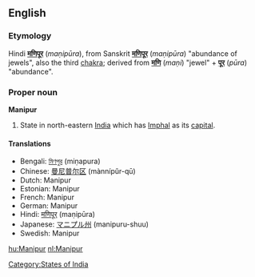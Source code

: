 ==English==
===Etymology===
Hindi '''[[मणिपूर]]''' (''maṇipūra''), from Sanskrit '''[[मणिपूर]]''' (''maṇipūra'') "abundance of jewels", also the third [[chakra]]; derived from '''[[मणि]]''' (''maṇi'') "jewel" + '''[[पूर]]''' (''pūra'') "abundance".  

===Proper noun===
'''Manipur'''
#State in north-eastern [[India]] which has [[Imphal]] as its [[capital]].

====Translations====
*Bengali: [[মিণপুর]] (miṇapura)
*Chinese: [[曼尼普尔区]] (mànnípǔr-qū)
*Dutch: Manipur
*Estonian: Manipur
*French: Manipur
*German: Manipur
*Hindi: [[मणिपूर]] (maṇipūra)
*Japanese: [[マニプル州]] (manipuru-shuu)
*Swedish: Manipur

[[Category:States of India]]
[[hu:Manipur]]
[[nl:Manipur]]
